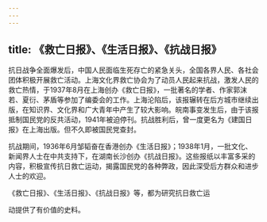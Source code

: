 ```yaml
---
---
---
```

title: 《救亡日报》、《生活日报》、《抗战日报》
---



抗日战争全面爆发后，中国人民面临生死存亡的紧急关头，全国各界人民、各社会团体积极开展救亡活动。上海文化界救亡协会为了动员人民起来抗战，激发人民的救亡热情，于1937年8月在上海创办《救亡日报》，一批著名的学者、作家郭沫若、夏衍、茅盾等参加了编委会的工作。上海沦陷后，该报辗转在后方城市继续出版，在知识界、文化界和广大青年中产生了较大影响。皖南事变发生后，由于该报抵制国民党的反共活动，1941年被迫停刊。抗战胜利后，曾一度更名为《建国日报》在上海出版。但不久即被国民党查封。

抗战期间，1936年6月邹韬奋在香港创办《生活日报》；1938年1月，一批文化、新闻界人士在中共支持下，在湖南长沙创办《抗战日报》。这些报纸以丰富多采的内容，积极宣传抗日救亡运动，揭露国民党的各种弊政，因此深受后方群众和进步人士的欢迎。

《救亡日报》、《生活日报》、《抗战日报》等，都为研究抗日救亡运

动提供了有价值的史料。